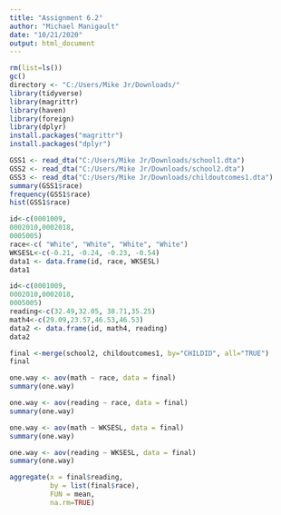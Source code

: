 ---
title: "Assignment 6.2"
author: "Michael Manigault"
date: "10/21/2020"
output: html_document
---

```{r}
rm(list=ls())
gc()
directory <- "C:/Users/Mike Jr/Downloads/"
library(tidyverse)
library(magrittr)
library(haven)
library(foreign)
library(dplyr)
install.packages("magrittr")
install.packages("dplyr")
```


```{r}
GSS1 <- read_dta("C:/Users/Mike Jr/Downloads/school1.dta")
GSS2 <- read_dta("C:/Users/Mike Jr/Downloads/school2.dta")
GSS3 <- read_dta("C:/Users/Mike Jr/Downloads/childoutcomes1.dta")
summary(GSS1$race)
frequency(GSS1$race)
hist(GSS1$race)
```


```{r}
id<-c(0001009,	
0002010,0002018,	
0005005)
race<-c( "White", "White", "White", "White")
WKSESL<-c(-0.21, -0.24, -0.23, -0.54)
data1 <- data.frame(id, race, WKSESL)
data1
```
```{r}
id<-c(0001009,	
0002010,0002018,	
0005005)
reading<-c(32.49,32.05, 38.71,35.25)
math4<-c(29.09,23.57,46.53,46.53)
data2 <- data.frame(id, math4, reading)
data2
```


```{r}
final <-merge(school2, childoutcomes1, by="CHILDID", all="TRUE")
final
```

```{r}
one.way <- aov(math ~ race, data = final)
summary(one.way)
```
```{r}
one.way <- aov(reading ~ race, data = final)
summary(one.way)
```
```{r}
one.way <- aov(math ~ WKSESL, data = final)
summary(one.way)
```
```{r}
one.way <- aov(reading ~ WKSESL, data = final)
summary(one.way)
```

```{r}
aggregate(x = final$reading, 
          by = list(final$race), 
          FUN = mean, 
          na.rm=TRUE)
```


